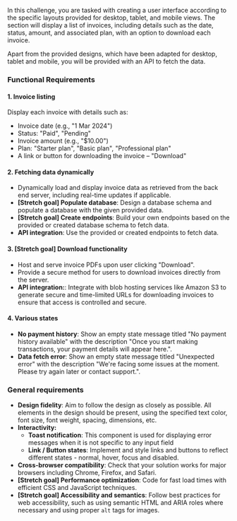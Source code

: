 In this challenge, you are tasked with creating a user interface according to the specific layouts provided for desktop, tablet, and mobile views. The section will display a list of invoices, including details such as the date, status, amount, and associated plan, with an option to download each invoice.

Apart from the provided designs, which have been adapted for desktop, tablet and mobile, you will be provided with an API to fetch the data.

### Functional Requirements

#### 1. Invoice listing

Display each invoice with details such as:

- Invoice date (e.g., "1 Mar 2024")
- Status: "Paid", "Pending"
- Invoice amount (e.g., "$10.00")
- Plan: "Starter plan", "Basic plan", "Professional plan"
- A link or button for downloading the invoice – "Download"

#### 2. Fetching data dynamically

- Dynamically load and display invoice data as retrieved from the back end server, including real-time updates if applicable.
- **[Stretch goal] Populate database**: Design a database schema and populate a database with the given provided data.
- **[Stretch goal] Create endpoints**: Build your own endpoints based on the provided or created database schema to fetch data.
- **API integration**: Use the provided or created endpoints to fetch data.

#### 3. [Stretch goal] Download functionality

- Host and serve invoice PDFs upon user clicking "Download".
- Provide a secure method for users to download invoices directly from the server.
- **API integration:**: Integrate with blob hosting services like Amazon S3 to generate secure and time-limited URLs for downloading invoices to ensure that access is controlled and secure.

#### 4. Various states

- **No payment history**: Show an empty state message titled "No payment history available" with the description "Once you start making transactions, your payment details will appear here.".
- **Data fetch error**: Show an empty state message titled "Unexpected error" with the description "We're facing some issues at the moment. Please try again later or contact support.".

### General requirements

- **Design fidelity**: Aim to follow the design as closely as possible. All elements in the design should be present, using the specified text color, font size, font weight, spacing, dimensions, etc.
- **Interactivity:**
  - **Toast notification**: This component is used for displaying error messages when it is not specific to any input field
  - **Link / Button states**: Implement and style links and buttons to reflect different states - normal, hover, focus and disabled.
- **Cross-browser compatibility**: Check that your solution works for major browsers including Chrome, Firefox, and Safari.
- **[Stretch goal] Performance optimization**: Code for fast load times with efficient CSS and JavaScript techniques.
- **[Stretch goal] Accessibility and semantics**: Follow best practices for web accessibility, such as using semantic HTML and ARIA roles where necessary and using proper `alt` tags for images.
